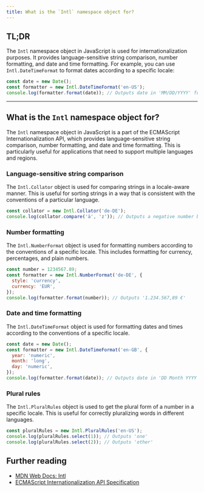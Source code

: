 ```yaml
---
title: What is the `Intl` namespace object for?
---
```


## TL;DR

The `Intl` namespace object in JavaScript is used for internationalization purposes. It provides language-sensitive string comparison, number formatting, and date and time formatting. For example, you can use `Intl.DateTimeFormat` to format dates according to a specific locale:

```js live
const date = new Date();
const formatter = new Intl.DateTimeFormat('en-US');
console.log(formatter.format(date)); // Outputs date in 'MM/DD/YYYY' format
```

---

## What is the `Intl` namespace object for?

The `Intl` namespace object in JavaScript is a part of the ECMAScript Internationalization API, which provides language-sensitive string comparison, number formatting, and date and time formatting. This is particularly useful for applications that need to support multiple languages and regions.

### Language-sensitive string comparison

The `Intl.Collator` object is used for comparing strings in a locale-aware manner. This is useful for sorting strings in a way that is consistent with the conventions of a particular language.

```js live
const collator = new Intl.Collator('de-DE');
console.log(collator.compare('ä', 'z')); // Outputs a negative number because 'ä' comes before 'z' in German
```

### Number formatting

The `Intl.NumberFormat` object is used for formatting numbers according to the conventions of a specific locale. This includes formatting for currency, percentages, and plain numbers.

```js live
const number = 1234567.89;
const formatter = new Intl.NumberFormat('de-DE', {
  style: 'currency',
  currency: 'EUR',
});
console.log(formatter.format(number)); // Outputs '1.234.567,89 €'
```

### Date and time formatting

The `Intl.DateTimeFormat` object is used for formatting dates and times according to the conventions of a specific locale.

```js live
const date = new Date();
const formatter = new Intl.DateTimeFormat('en-GB', {
  year: 'numeric',
  month: 'long',
  day: 'numeric',
});
console.log(formatter.format(date)); // Outputs date in 'DD Month YYYY' format
```

### Plural rules

The `Intl.PluralRules` object is used to get the plural form of a number in a specific locale. This is useful for correctly pluralizing words in different languages.

```js live
const pluralRules = new Intl.PluralRules('en-US');
console.log(pluralRules.select(1)); // Outputs 'one'
console.log(pluralRules.select(2)); // Outputs 'other'
```

## Further reading

- [MDN Web Docs: Intl](https://developer.mozilla.org/en-US/docs/Web/JavaScript/Reference/Global_Objects/Intl)
- [ECMAScript Internationalization API Specification](https://tc39.es/ecma402/)
